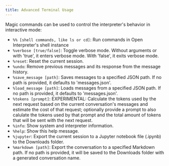 ```yaml
---
title: Advanced Terminal Usage
---
```


Magic commands can be used to control the interpreter's behavior in interactive mode:

- `%% [shell commands, like ls or cd]`: Run commands in Open Interpreter's shell instance
- `%verbose [true/false]`: Toggle verbose mode. Without arguments or with 'true', it enters verbose mode. With 'false', it exits verbose mode.
- `%reset`: Reset the current session.
- `%undo`: Remove previous messages and its response from the message history.
- `%save_message [path]`: Saves messages to a specified JSON path. If no path is provided, it defaults to 'messages.json'.
- `%load_message [path]`: Loads messages from a specified JSON path. If no path is provided, it defaults to 'messages.json'.
- `%tokens [prompt]`: EXPERIMENTAL: Calculate the tokens used by the next request based on the current conversation's messages and estimate the cost of that request; optionally provide a prompt to also calulate the tokens used by that prompt and the total amount of tokens that will be sent with the next request.
- `%info`: Show system and interpreter information.
- `%help`: Show this help message.
- `%jupyter`: Export the current session to a Jupyter notebook file (.ipynb) to the Downloads folder.
- `%markdown [path]`: Export the conversation to a specified Markdown path. If no path is provided, it will be saved to the Downloads folder with a generated conversation name.